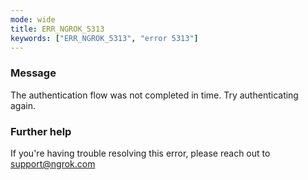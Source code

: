 ```yaml
---
mode: wide
title: ERR_NGROK_5313
keywords: ["ERR_NGROK_5313", "error 5313"]
---
```


### Message

The authentication flow was not completed in time. Try authenticating again.

### Further help

If you're having trouble resolving this error, please reach out to [support@ngrok.com](mailto:support@ngrok.com?subject=Help%20with%20ERR_NGROK_5313)
